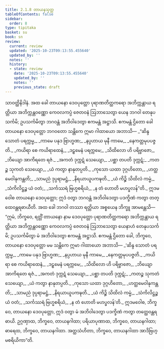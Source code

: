 ```yaml
---
title: 2.1.8 တာယနသုတ္တ
tableOfContents: false
sidebar:
  order: 8
type: tipitaka
basket: su
book: sn
review:
  current: review
  updated: '2025-10-23T09:13:55.455640'
  updated_by: ''
  notes: ''
  history:
  - state: review
    date: '2025-10-23T09:13:55.455640'
    updated_by: ''
    notes: ''
    previous_state: draft
---
```



<ReviewStatus review={frontmatter.review} showDetails={true} />

<HypothesisAnnotation frontmatter={frontmatter} />

<DynamicBreadcrumb />

<Division number="89" book="sn" e="ch" v="18" p="294">

<Paragraph number="398" book="sn">
သာဝတ္ထိနိဒါနံ. အထ ခေါ တာယနော ဒေဝပုတ္တော ပုရာဏတိတ္ထကရော အဘိက္ကန္တာယ ရတ္တိယာ အဘိက္ကန္တဝဏ္ဏော ကေဝလကပ္ပံ ဇေတဝနံ ဩဘာသေတွာ ယေန ဘဂဝါ တေနုပသင်္ကမိ; ဥပသင်္ကမိတွာ ဘဂဝန္တံ အဘိဝါဒေတွာ ဧကမန္တံ အဋ္ဌာသိ. ဧကမန္တံ ဌိတော ခေါ တာယနော ဒေဝပုတ္တော ဘဂဝတော သန္တိကေ ဣမာ ဂါထာယော အဘာသိ—
</Paragraph>

<Paragraph number="399" type="verses" book="sn">
_“ဆိန္ဒ သောတံ ပရက္ကမ္မ,_  
_ကာမေ ပနုဒ ဗြာဟ္မဏ;_  
_နပ္ပဟာယ မုနီ ကာမေ,_  
_နေကတ္တမုပပဇ္ဇတိ._  

</Paragraph>

<Paragraph number="400" type="verses" book="sn">
_ကယိရာ စေ ကယိရာထေနံ,_  
_ဒဠှမေနံ ပရက္ကမေ;_  
_သိထိလော ဟိ ပရိဗ္ဗာဇော,_  
_ဘိယျော အာကိရတေ ရဇံ._  

</Paragraph>

<Paragraph number="401" type="verses" book="sn">
_အကတံ ဒုက္ကဋံ သေယျော,_  
_ပစ္ဆာ တပတိ ဒုက္ကဋံ;_  
_ကတဉ္စ သုကတံ သေယျော,_  
_ယံ ကတွာ နာနုတပ္ပတိ._  

</Paragraph>

<Paragraph number="402" type="verses" book="sn">
_ကုသော ယထာ ဒုဂ္ဂဟိတော,_  
_ဟတ္ထမေဝါနုကန္တတိ;_  
_သာမညံ ဒုပ္ပရာမဋ္ဌံ,_  
_နိရယာယူပကဍ္ဎတိ._  

</Paragraph>

<Paragraph number="403" type="verses" book="sn">
_ယံ ကိဉ္စိ သိထိလံ ကမ္မံ,_  
_သံကိလိဋ္ဌဉ္စ ယံ ဝတံ;_  
_သင်္ကဿရံ ဗြဟ္မစရိယံ,_  
_န တံ ဟောတိ မဟပ္ဖလန်”တိ._  

</Paragraph>

<Paragraph number="404" book="sn">
ဣဒမဝေါစ တာယနော ဒေဝပုတ္တော; ဣဒံ ဝတွာ ဘဂဝန္တံ အဘိဝါဒေတွာ ပဒက္ခိဏံ ကတွာ တတ္ထေဝန္တရဓာယီတိ.
</Paragraph>

<Paragraph number="405" book="sn">
အထ ခေါ ဘဂဝါ တဿာ ရတ္တိယာ အစ္စယေန ဘိက္ခူ အာမန္တေသိ—  “ဣမံ, ဘိက္ခဝေ, ရတ္တိံ တာယနော နာမ ဒေဝပုတ္တော ပုရာဏတိတ္ထကရော အဘိက္ကန္တာယ ရတ္တိယာ အဘိက္ကန္တဝဏ္ဏော ကေဝလကပ္ပံ ဇေတဝနံ ဩဘာသေတွာ ယေနာဟံ တေနုပသင်္ကမိ; ဥပသင်္ကမိတွာ မံ အဘိဝါဒေတွာ ဧကမန္တံ အဋ္ဌာသိ. ဧကမန္တံ ဌိတော ခေါ, ဘိက္ခဝေ, တာယနော ဒေဝပုတ္တော မမ သန္တိကေ ဣမာ ဂါထာယော အဘာသိ—
</Paragraph>

<Paragraph number="406" type="verses" book="sn">
_‘ဆိန္ဒ သောတံ ပရက္ကမ္မ,_  
_ကာမေ ပနုဒ ဗြာဟ္မဏ;_  
_နပ္ပဟာယ မုနီ ကာမေ,_  
_နေကတ္တမုပပဇ္ဇတိ._  

</Paragraph>

<Paragraph number="407" type="verses" book="sn">
_ကယိရာ စေ ကယိရာထေနံ,_  
_ဒဠှမေနံ ပရက္ကမေ;_  
_သိထိလော ဟိ ပရိဗ္ဗာဇော,_  
_ဘိယျော အာကိရတေ ရဇံ._  

</Paragraph>

<Paragraph number="408" type="verses" book="sn">
_အကတံ ဒုက္ကဋံ သေယျော,_  
_ပစ္ဆာ တပတိ ဒုက္ကဋံ;_  
_ကတဉ္စ သုကတံ သေယျော,_  
_ယံ ကတွာ နာနုတပ္ပတိ._  

</Paragraph>

<Paragraph number="409" type="verses" book="sn">
_ကုသော ယထာ ဒုဂ္ဂဟိတော,_  
_ဟတ္ထမေဝါနုကန္တတိ;_  
_သာမညံ ဒုပ္ပရာမဋ္ဌံ,_  
_နိရယာယူပကဍ္ဎတိ._  

</Paragraph>

<Paragraph number="410" type="verses" book="sn">
_ယံ ကိဉ္စိ သိထိလံ ကမ္မံ,_  
_သံကိလိဋ္ဌဉ္စ ယံ ဝတံ;_  
_သင်္ကဿရံ ဗြဟ္မစရိယံ,_  
_န တံ ဟောတိ မဟပ္ဖလန်’တိ._  

</Paragraph>

<Paragraph number="411" book="sn">
ဣဒမဝေါစ, ဘိက္ခဝေ, တာယနော ဒေဝပုတ္တော, ဣဒံ ဝတွာ မံ အဘိဝါဒေတွာ ပဒက္ခိဏံ ကတွာ တတ္ထေဝန္တရဓာယိ. ဥဂ္ဂဏှာထ, ဘိက္ခဝေ, တာယနဂါထာ; ပရိယာပုဏာထ, ဘိက္ခဝေ, တာယနဂါထာ; ဓာရေထ, ဘိက္ခဝေ, တာယနဂါထာ. အတ္ထသံဟိတာ, ဘိက္ခဝေ, တာယနဂါထာ အာဒိဗြဟ္မစရိယိကာ”တိ.
</Paragraph>
</Division>